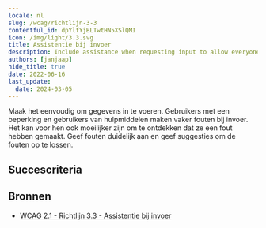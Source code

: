 ```yaml
---
locale: nl
slug: /wcag/richtlijn-3-3
contentful_id: dpYlfYjBLTwtHN5XSlQMI
icon: /img/light/3.3.svg
title: Assistentie bij invoer
description: Include assistance when requesting input to allow everyone to input correct information.
authors: [janjaap]
hide_title: true
date: 2022-06-16
last_update:
  date: 2024-03-05
---
```


<Hero
  title="Assistentie bij invoer"
  image="/img/light/3.3.svg"
  alt="WCAG 3.3 - Logo"
  prefix="Richtlijn 3.3"
/>

Maak het eenvoudig om gegevens in te voeren. Gebruikers met een beperking en gebruikers van hulpmiddelen maken vaker fouten bij invoer. Het kan voor hen ook moeilijker zijn om te ontdekken dat ze een fout hebben gemaakt. Geef fouten duidelijk aan en geef suggesties om de fouten op te lossen.

## Succescriteria

<LinkList title="Succescriteria" isHighlighted={true}>
  <LinkListItem
    url="/nl/richtlijnen/wcag/succescriterium-3-3-1"
    title="Succescriterium 3.3.1 - Foutidentificatie"
    appearance="link"
    label="Foutidentificatie"
    description="Ensure a clear error message is shown when data has been entered incorrectly."
    image="/img/light/3.3.1.svg"
    alt="WCAG 3.3.1 - Logo"
  />
  <LinkListItem
    url="/nl/richtlijnen/wcag/succescriterium-3-3-2"
    title="Succescriterium 3.3.2 - Labels of instructies"
    appearance="link"
    label="Labels of instructies"
    description="Ensure clear instructions are provided in places users have to input data."
    image="/img/light/3.3.2.svg"
    alt="WCAG 3.3.2 - Logo"
  />
  <LinkListItem
    url="/nl/richtlijnen/wcag/succescriterium-3-3-3"
    title="Succescriterium 3.3.3 - Foutsuggestie"
    appearance="link"
    label="Foutsuggestie"
    description="Ensure suggestions are provided when data has been entered incorrectly."
    image="/img/light/3.3.3.svg"
    alt="WCAG 3.3.3 - Logo"
  />
  <LinkListItem
    url="/nl/richtlijnen/wcag/succescriterium-3-3-4"
    title="Succescriterium 3.3.4 - Foutpreventie (wettelijk, financieel, gegevens)"
    appearance="link"
    label="Foutpreventie (wettelijk, financieel, gegevens)"
    description="Ensure data is submitted intentionally."
    image="/img/light/3.3.4.svg"
    alt="WCAG 3.3.4 - Logo"
  />
  <LinkListItem
    url="/nl/richtlijnen/wcag/succescriterium-3-3-5"
    title="Succescriterium 3.3.5 - Help"
    appearance="link"
    label="Help"
    description="Context-sensitive help must be available."
    image="/img/light/3.3.5.svg"
    alt="WCAG 3.3.5 icon"
  />
  <LinkListItem
    url="/nl/richtlijnen/wcag/succescriterium-3-3-6"
    title="Succescriterium 3.3.6 - Foutpreventie (alle)"
    appearance="link"
    label="Foutpreventie (alle)"
    description="When users are required to submit information, some rules apply."
    image="/img/light/3.3.6.svg"
    alt="3.3.6"
  />
</LinkList>

## Bronnen

- [WCAG 2.1 - Richtlijn 3.3 - Assistentie bij invoer](https://www.w3.org/Translations/WCAG21-nl/#assistentie-bij-invoer)
